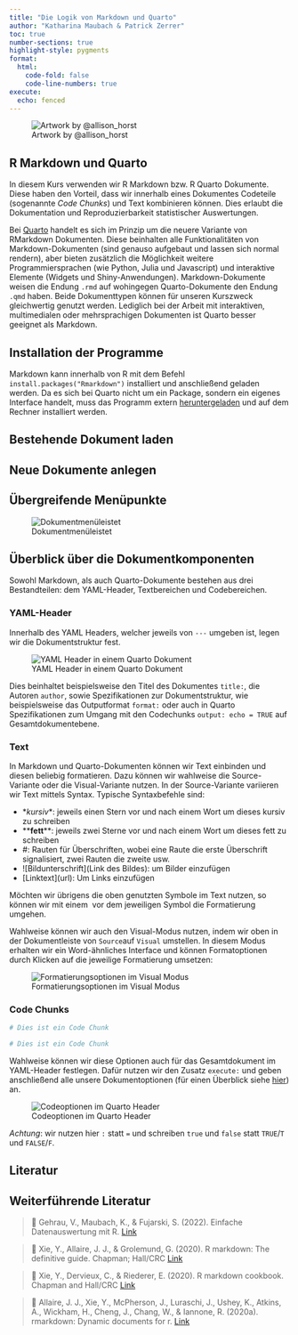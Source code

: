 ```yaml
---
title: "Die Logik von Markdown und Quarto"
author: "Katharina Maubach & Patrick Zerrer"
toc: true
number-sections: true
highlight-style: pygments
format:
  html:
    code-fold: false
    code-line-numbers: true
execute: 
  echo: fenced
---
```


![Artwork by @allison_horst](Bilder/R%20Markdown%20Grafik.png)

## R Markdown und Quarto

In diesem Kurs verwenden wir R Markdown bzw. R Quarto Dokumente. Diese haben den Vorteil, dass wir innerhalb eines Dokumentes Codeteile (sogenannte *Code Chunks*) und Text kombinieren können. Dies erlaubt die Dokumentation und Reproduzierbarkeit statistischer Auswertungen.

Bei [Quarto](https://quarto.org/) handelt es sich im Prinzip um die neuere Variante von RMarkdown Dokumenten. Diese beinhalten alle Funktionalitäten von Markdown-Dokumenten (sind genauso aufgebaut und lassen sich normal rendern), aber bieten zusätzlich die Möglichkeit weitere Programmiersprachen (wie Python, Julia und Javascript) und interaktive Elemente (Widgets und Shiny-Anwendungen). Markdown-Dokumente weisen die Endung `.rmd` auf wohingegen Quarto-Dokumente den Endung `.qmd` haben. Beide Dokumenttypen können für unseren Kurszweck gleichwertig genutzt werden. Lediglich bei der Arbeit mit interaktiven, multimedialen oder mehrsprachigen Dokumenten ist Quarto besser geeignet als Markdown.

## Installation der Programme

Markdown kann innerhalb von R mit dem Befehl `install.packages("Rmarkdown")` installiert und anschließend geladen werden. Da es sich bei Quarto nicht um ein Package, sondern ein eigenes Interface handelt, muss das Programm extern [heruntergeladen](https://quarto.org/docs/get-started/) und auf dem Rechner installiert werden.

## Bestehende Dokument laden

## Neue Dokumente anlegen

## Übergreifende Menüpunkte

![Dokumentmenüleistet](Bilder/Quartomenü.jpg)

## Überblick über die Dokumentkomponenten

Sowohl Markdown, als auch Quarto-Dokumente bestehen aus drei Bestandteilen: dem YAML-Header, Textbereichen und Codebereichen.

### YAML-Header

Innerhalb des YAML Headers, welcher jeweils von `---` umgeben ist, legen wir die Dokumentstruktur fest.

![YAML Header in einem Quarto Dokument](Bilder/YAMLHeader.jpg)

Dies beinhaltet beispielsweise den Titel des Dokumentes `title:`, die Autoren `author`, sowie Spezifikationen zur Dokumentstruktur, wie beispielsweise das Outputformat `format:` oder auch in Quarto Spezifikationen zum Umgang mit den Codechunks `output: echo = TRUE` auf Gesamtdokumentebene.

### Text

In Markdown und Quarto-Dokumenten können wir Text einbinden und diesen beliebig formatieren. Dazu können wir wahlweise die Source-Variante oder die Visual-Variante nutzen. In der Source-Variante variieren wir Text mittels Syntax. Typische Syntaxbefehle sind:

-   \**kursiv*\*: jeweils einen Stern vor und nach einem Wort um dieses kursiv zu schreiben
-   \*\***fett**\*\*: jeweils zwei Sterne vor und nach einem Wort um dieses fett zu schreiben
-   #: Rauten für Überschriften, wobei eine Raute die erste Überschrift signalisiert, zwei Rauten die zweite usw.
-   \![Bildunterschrift\](Link des Bildes): um Bilder einzufügen
-   \[Linktext\](url): Um Links einzufügen

Möchten wir übrigens die oben genutzten Symbole im Text nutzen, so können wir mit einem  vor dem jeweiligen Symbol die Formatierung umgehen.

Wahlweise können wir auch den Visual-Modus nutzen, indem wir oben in der Dokumentleiste von `Source`auf `Visual` umstellen. In diesem Modus erhalten wir ein Word-ähnliches Interface und können Formatoptionen durch Klicken auf die jeweilige Formatierung umsetzen:

![Formatierungsoptionen im Visual Modus](Bilder/visualmode.jpg)


### Code Chunks

```r

# Dies ist ein Code Chunk

```

```r

# Dies ist ein Code Chunk

```

Wahlweise können wir diese Optionen auch für das Gesamtdokument im YAML-Header festlegen. Dafür nutzen wir den Zusatz `execute:` und geben anschließend alle unsere Dokumentoptionen (für einen Überblick siehe [hier](https://quarto.org/docs/computations/execution-options.html)) an.

![Codeoptionen im Quarto Header](Bilder/YAMLOptions.jpg)

*Achtung*: wir nutzen hier `:` statt `=` und schreiben `true` und `false` statt `TRUE`/`T` und `FALSE`/`F`.

## Literatur

::: callout-note
## Weiterführende Literatur

> 📖 Gehrau, V., Maubach, K., & Fujarski, S. (2022). Einfache Datenauswertung mit R. [Link](https://link.springer.com/book/10.1007/978-3-658-34285-2)

> 📖 Xie, Y., Allaire, J. J., & Grolemund, G. (2020). R markdown: The definitive guide. Chapman; Hall/CRC [Link](https://bookdown.org/yihui/rmarkdown)

> 📖 Xie, Y., Dervieux, C., & Riederer, E. (2020). R markdown cookbook. Chapman and Hall/CRC [Link](https://bookdown.org/yihui/rmarkdown-cookbook/#ref-R-rmarkdown)

> 📖 Allaire, J. J., Xie, Y., McPherson, J., Luraschi, J., Ushey, K., Atkins, A., Wickham, H., Cheng, J., Chang, W., & Iannone, R. (2020a). rmarkdown: Dynamic documents for r. [Link](https://github.com/rstudio/rmarkdown)
:::

